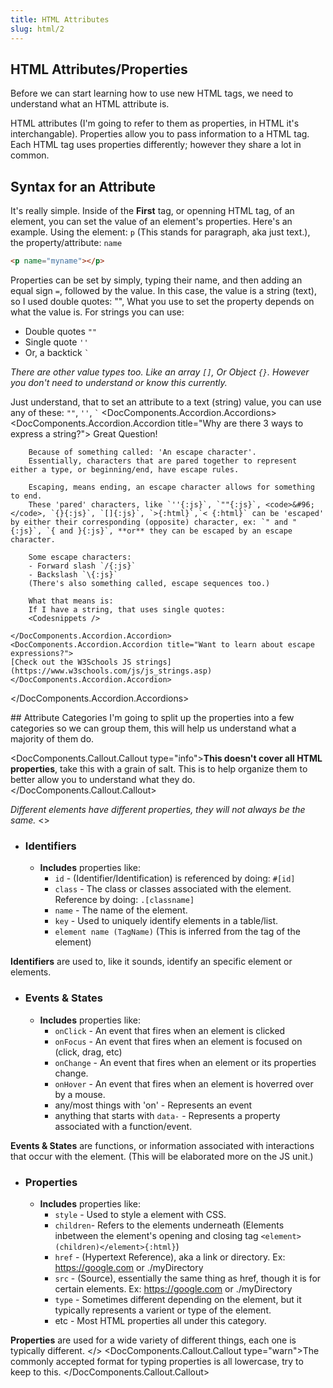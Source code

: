 ```yaml
---
title: HTML Attributes
slug: html/2
---
```



## HTML Attributes/Properties

Before we can start learning how to use new HTML tags, we need to understand what an HTML attribute is.

HTML attributes (I'm going to refer to them as properties, in HTML it's interchangable). Properties allow you to pass information to a HTML tag. Each HTML tag uses properties differently; however they share a lot in common. 

## Syntax for an Attribute

It's really simple. Inside of the **First** tag, or openning HTML tag, of an element, you can set the value of an element's properties. 
Here's an example. Using the element: `p` (This stands for paragraph, aka just text.), the property/attribute: `name`

```html
<p name="myname"></p>
```
Properties can be set by simply, typing their name, and then adding an equal sign `=`, followed by the value. In this case, the value is a string (text), so I used double quotes: "",
What you use to set the property depends on what the value is. For strings you can use:
- Double quotes `""`
- Single quote `''`
- Or, a backtick <code>&#96;</code>

*There are other value types too. Like an array  `[]`, Or Object `{}`. However you don't need to understand or know this currently.*

Just understand, that to set an attribute to a text (string) value, you can use any of these: `""`, `''`, <code>&#96;</code>
<DocComponents.Accordion.Accordions>
    <DocComponents.Accordion.Accordion title="Why are there 3 ways to express a string?">
        Great Question!

        Because of something called: 'An escape character'. 
        Essentially, characters that are pared together to represent either a type, or beginning/end, have escape rules.
        
        Escaping, means ending, an escape character allows for something to end. 
        These 'pared' characters, like `''{:js}`, `""{:js}`, <code>&#96;</code>, `{}{:js}`, `[]{:js}`, `>{:html}`,`< {:html}` can be 'escaped' by either their corresponding (opposite) character, ex: `" and "{:js}`, `{ and }{:js}`, **or** they can be escaped by an escape character.
        
        Some escape characters:
        - Forward slash `/{:js}`
        - Backslash `\{:js}`
        (There's also something called, escape sequences too.)

        What that means is:
        If I have a string, that uses single quotes:
        <Codesnippets />

    </DocComponents.Accordion.Accordion>
    <DocComponents.Accordion.Accordion title="Want to learn about escape expressions?">
    [Check out the W3Schools JS strings](https://www.w3schools.com/js/js_strings.asp)
    </DocComponents.Accordion.Accordion>
</DocComponents.Accordion.Accordions>


<FullPageSeparator />
## Attribute Categories
I'm going to split up the properties into a few categories so we can group them, this will help us understand what a majority of them do.

<DocComponents.Callout.Callout type="info">**This doesn't cover all HTML properties**, take this with a grain of salt. This is to help organize them to better allow you to understand what they do.</DocComponents.Callout.Callout>

*Different elements have different properties, they will not always be the same.*
<>
* ### Identifiers
    * **Includes** properties like:
        * `id` - (Identifier/Identification) is referenced by doing: `#[id]`
        * `class` - The class or classes associated with the element. Reference by doing: `.[classname]`
        * `name` - The name of the element.
        * `key` - Used to uniquely identify elements in a table/list.
        * `element name (TagName)` (This is inferred from the tag of the element)

**Identifiers** are used to, like it sounds, identify an specific element or elements.
* ### Events & States
    * **Includes** properties like:
        * `onClick` - An event that fires when an element is clicked
        * `onFocus` - An event that fires when an element is focused on (click, drag, etc)
        * `onChange` - An event that fires when an element or its properties change.
        * `onHover` - An event that fires when an element is hoverred over by a mouse.
        * any/most things with 'on' - Represents an event
        * anything that starts with `data-` - Represents a property associated with a function/event.

**Events & States** are functions, or information associated with interactions that occur with the element. (This will be elaborated more on the JS unit.)
* ### Properties
    *  **Includes** properties like:
        * `style` - Used to style a element with CSS.
        * `children`- Refers to the elements underneath (Elements inbetween the element's opening and closing tag `<element>(children)</element>{:html}`)
        * `href` - (Hypertext Reference), aka a link or directory. Ex: https://google.com or ./myDirectory
        * `src` - (Source), essentially the same thing as href, though it is for certain elements. Ex: https://google.com or ./myDirectory 
        * `type` - Sometimes different depending on the element, but it typically represents a varient or type of the element.
        * etc - Most HTML properties all under this category.

**Properties** are used for a wide variety of different things, each one is typically different.
</>
<DocComponents.Callout.Callout type="warn">The commonly accepted format for typing properties is all lowercase, try to keep to this. </DocComponents.Callout.Callout>